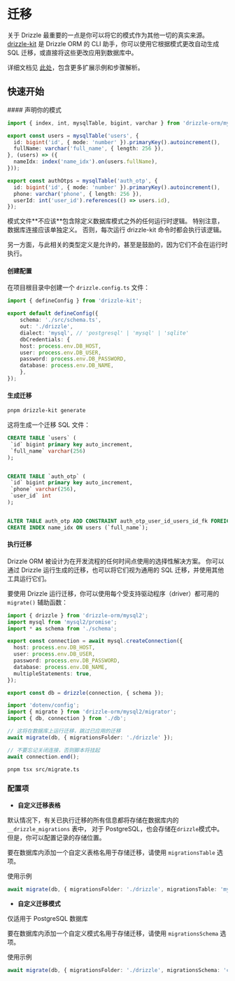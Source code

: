 
# 迁移
关于 Drizzle 最重要的一点是你可以将它的模式作为其他一切的真实来源。<br />
[drizzle-kit](/kit-docs/overview) 是 Drizzle ORM 的 CLI 助手，你可以使用它根据模式更改自动生成 SQL 迁移，或直接将这些更改应用到数据库中。

详细文档见 [此处](/kit-docs/overview)，包含更多扩展示例和步骤解析。

## 快速开始

<Steps>
#### 声明你的模式

```typescript copy filename="src/schema.ts"
import { index, int, mysqlTable, bigint, varchar } from 'drizzle-orm/mysql-core';

export const users = mysqlTable('users', {
  id: bigint('id', { mode: 'number' }).primaryKey().autoincrement(),
  fullName: varchar('full_name', { length: 256 }),
}, (users) => ({
  nameIdx: index('name_idx').on(users.fullName),
}));

export const authOtps = mysqlTable('auth_otp', {
  id: bigint('id', { mode: 'number' }).primaryKey().autoincrement(),
  phone: varchar('phone', { length: 256 }),
  userId: int('user_id').references(() => users.id),
});
```

<Callout type="warning">
模式文件**不应该**包含除定义数据库模式之外的任何运行时逻辑。
特别注意，数据库连接应该单独定义。
否则，每次运行 drizzle-kit 命令时都会执行该逻辑。

另一方面，与此相关的类型定义是允许的，甚至是鼓励的，因为它们不会在运行时执行。
</Callout>

#### 创建配置

在项目根目录中创建一个 `drizzle.config.ts` 文件：

```typescript copy filename="drizzle.config.ts"
import { defineConfig } from 'drizzle-kit';

export default defineConfig({
	schema: './src/schema.ts',
	out: './drizzle',
	dialect: 'mysql', // 'postgresql' | 'mysql' | 'sqlite'
	dbCredentials: {
    host: process.env.DB_HOST,
    user: process.env.DB_USER,
    password: process.env.DB_PASSWORD,
    database: process.env.DB_NAME,
	},
});
```

#### 生成迁移

```bash
pnpm drizzle-kit generate
```
这将生成一个迁移 SQL 文件：
```sql copy filename="drizzle/migrations/0000_migration.sql"
CREATE TABLE `users` (
 `id` bigint primary key auto_increment,
 `full_name` varchar(256)
);


CREATE TABLE `auth_otp` (
 `id` bigint primary key auto_increment,
 `phone` varchar(256),
 `user_id` int
);


ALTER TABLE auth_otp ADD CONSTRAINT auth_otp_user_id_users_id_fk FOREIGN KEY (`user_id`) REFERENCES users(`id`) ;
CREATE INDEX name_idx ON users (`full_name`);
```

#### 执行迁移

Drizzle ORM 被设计为在开发流程的任何时间点使用的选择性解决方案。
你可以通过 Drizzle 运行生成的迁移，也可以将它们视为通用的 SQL 迁移，并使用其他工具运行它们。

要使用 Drizzle 运行迁移，你可以使用每个受支持驱动程序（driver）都可用的 `migrate()` 辅助函数：
```typescript copy filename="src/db.ts"
import { drizzle } from 'drizzle-orm/mysql2';
import mysql from 'mysql2/promise';
import * as schema from './schema';

export const connection = await mysql.createConnection({
  host: process.env.DB_HOST,
  user: process.env.DB_USER,
  password: process.env.DB_PASSWORD,
  database: process.env.DB_NAME,
  multipleStatements: true,
});

export const db = drizzle(connection, { schema });
```

```typescript copy filename="src/migrate.ts"
import 'dotenv/config';
import { migrate } from 'drizzle-orm/mysql2/migrator';
import { db, connection } from './db';

// 这将在数据库上运行迁移，跳过已应用的迁移
await migrate(db, { migrationsFolder: './drizzle' });

// 不要忘记关闭连接，否则脚本将挂起
await connection.end();
```

```bash
pnpm tsx src/migrate.ts
```
</Steps>

### 配置项

- **自定义迁移表格**

默认情况下，有关已执行迁移的所有信息都将存储在数据库内的 `__drizzle_migrations` 表中，
对于 PostgreSQL，也会存储在`drizzle`模式中。但是，你可以配置记录的存储位置。

要在数据库内添加一个自定义表格名用于存储迁移，请使用 `migrationsTable` 选项。

使用示例
```ts
await migrate(db, { migrationsFolder: './drizzle', migrationsTable: 'my_migrations' });
```

- **自定义迁移模式**

<Callout>
  仅适用于 PostgreSQL 数据库
</Callout>

要在数据库内添加一个自定义模式名用于存储迁移，请使用 `migrationsSchema` 选项。

使用示例
```ts
await migrate(db, { migrationsFolder: './drizzle', migrationsSchema: 'custom' });
```
